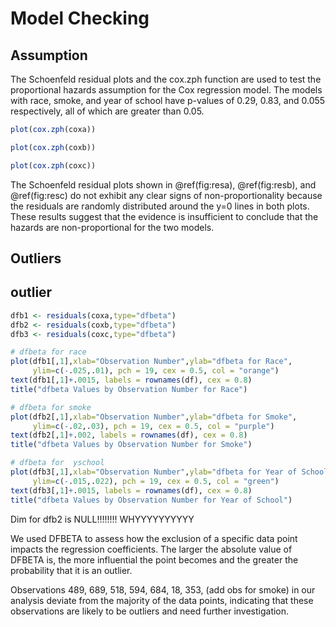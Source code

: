 # Model Checking

## Assumption
The Schoenfeld residual plots and the cox.zph function are used to test the proportional hazards assumption for the Cox regression model. The models with race, smoke, and year of school have p-values of 0.29, 0.83, and 0.055 respectively, all of which are greater than 0.05.

```r
plot(cox.zph(coxa))
```

```r
plot(cox.zph(coxb))
```

```r
plot(cox.zph(coxc))
```

The Schoenfeld residual plots shown in \@ref(fig:resa), \@ref(fig:resb), and \@ref(fig:resc) do not exhibit any clear signs of non-proportionality because the residuals are randomly distributed around the y=0 lines in both plots. These results suggest that the evidence is insufficient to conclude that the hazards are non-proportional for the two models. 

## Outliers

## outlier 
```r
dfb1 <- residuals(coxa,type="dfbeta")
dfb2 <- residuals(coxb,type="dfbeta")
dfb3 <- residuals(coxc,type="dfbeta")
```

```r
# dfbeta for race
plot(dfb1[,1],xlab="Observation Number",ylab="dfbeta for Race", 
     ylim=c(-.025,.01), pch = 19, cex = 0.5, col = "orange")
text(dfb1[,1]+.0015, labels = rownames(df), cex = 0.8)
title("dfbeta Values by Observation Number for Race")
```

```r
# dfbeta for smoke
plot(dfb2[,1],xlab="Observation Number",ylab="dfbeta for Smoke", 
     ylim=c(-.02,.03), pch = 19, cex = 0.5, col = "purple")
text(dfb2[,1]+.002, labels = rownames(df), cex = 0.8)
title("dfbeta Values by Observation Number for Smoke")
```

```r
# dfbeta for  yschool
plot(dfb3[,1],xlab="Observation Number",ylab="dfbeta for Year of School", 
     ylim=c(-.015,.022), pch = 19, cex = 0.5, col = "green")
text(dfb3[,1]+.0015, labels = rownames(df), cex = 0.8)
title("dfbeta Values by Observation Number for Year of School")
```

Dim for dfb2 is NULL!!!!!!!! WHYYYYYYYYYY


We used DFBETA to assess how the exclusion of a specific data point impacts the regression coefficients. The larger the absolute value of DFBETA  is, the more influential the point becomes and the greater the probability that it is an outlier. 

Observations 489, 689, 518, 594, 684, 18, 353, (add obs for smoke) in our analysis deviate from the majority of the data points, indicating that these observations are likely to be outliers and need further investigation. 
